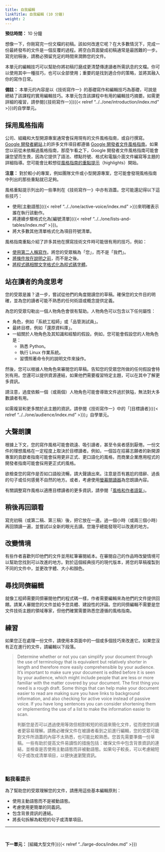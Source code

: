 ```yaml
---
title: 自我編輯
linkTitle: 自我編輯 (10 分鐘)
weight: 2
---
```


**預估時間：** 10 分鐘

想像一下，你剛寫完一份文檔的初稿。該如何改進它呢？在大多數情況下，完成一份最終發布的文件是一個反覆的過程。將空白頁面變成初稿通常是最困難的一步。寫完初稿後，請務必預留充足的時間來潤飾您的文件。

本單元的編輯技巧可以幫助你將初稿打磨成更清楚傳達讀者所需訊息的文檔。你可以使用其中一種技巧，也可以全部使用；重要的是找到適合你的策略，並將其融入你的寫作日常。

**備註：** 本單元的內容是以《技術寫作一》的基礎寫作和編輯技巧為基礎，可說是總結了該課程的實用編輯技巧。本單元包含該課程中有用的編輯技巧摘要。如需更詳細的複習，請參閱[《技術寫作一》]({{< relref "../../one/introduction/index.md" >}})的自學單元。

## 採用風格指南

公司、組織和大型開源專案通常會採用現有的文件風格指南，或自行撰寫。 [Google 開發者網站](https://developers.google.com/)上的許多文件項目都遵循 [Google 開發者文件風格指南](https://developers.google.com/style)。如果您以前從未依賴過風格指南，那麼乍看之下，Google 開發者文件風格指南可能會讓您望而生畏，因為它提供了語法、標點符號、格式和電腦介面文件編寫等主題的詳細指導。您可能會比較想從[風格指南的重點提示](https://developers.google.com/style/highlights)（highlights）開始。

**注意：** 對於較小的專案，例如團隊文件或小型開源專案，您可能會發現風格指南中列出的那些重點就已足夠。

風格重點提示列出的一些準則在《技術寫作一》中亦有涵蓋。您可能還記得以下這些技巧：

* 使用[主動語態]({{< relref "../../one/active-voice/index.md" >}})來明確表示誰在執行該動作。
* 將連續步驟格式化為[編號清單]({{< relref "../../one/lists-and-tables/index.md" >}})。
* 將大多數其他清單格式化為項目符號清單。

風格指南重點介紹了許多其他在撰寫技術文件時可能很有用的技巧，例如：

* [使用第二人稱寫作](https://developers.google.com/style/person)。將您的受眾稱為「您」，而不是「我們」。
* [將條件放在說明之前](https://developers.google.com/style/sentence-structure)，而不是之後。
* [將程式碼相關文字格式化為程式碼字體](https://developers.google.com/style/code-in-text)。

## 站在讀者的角度思考

您的受眾是誰？退一步，嘗試從他們的角度閱讀您的草稿。確保您的文件目的明確，並為您的讀者可能不熟悉的任何術語或概念提供定義。

為您的受眾勾勒出一個人物角色會很有幫助。人物角色可以包含以下任何屬性：

* 角色，例如「系統工程師」或「品管測試員」。
* 最終目標，例如「還原資料庫」。
* 一組關於人物角色及其知識和經驗的假設。例如，您可能會假設您的人物角色是：
  * 熟悉 Python。
  * 執行 Linux 作業系統。
  * 習慣照著命令列的說明文件來操作。

然後，您可以根據人物角色來審閱您的草稿。告知您的受眾您所做的任何假設會特別有用。您還可以提供資源連結，如果他們需要複習特定主題，可以在其中了解更多資訊。

請注意，過度依賴一個（或兩個）人物角色可能會導致文件過於狹隘，無法對大多數讀者有用。

如需複習和更多關於此主題的資訊，請參閱《技術寫作一》中的「[目標讀者]({{< relref "../../one/audience/index.md" >}})」自學單元。

## 大聲朗讀

根據上下文，您的寫作風格可能會疏遠、吸引讀者，甚至令吳者感到厭倦。一份文件的理想風格在一定程度上取決於目標讀者。例如，一個旨在招募志願者的新開源專案的貢獻者指南可能會採用更非正式、更口語化的風格，而商業企業應用程式的開發者指南可能會採用更正式的風格。

欲檢查您的寫作是否如口語般流暢，請大聲讀出來。注意是否有尷尬的措辭、過長的句子或任何感覺不自然的地方。或者，考慮使用[螢幕閱讀器](https://en.wikipedia.org/wiki/Screen_reader)為您朗讀內容。

有關調整寫作風格以適應目標讀者的更多資訊，請參閱「[風格和作者語氣](https://developers.google.com/style/tone)」。

## 稍後再回頭看

寫完初稿（或第二稿、第三稿）後，把它放在一邊。過一個小時（或兩三個小時）再回頭讀一遍，並嘗試以全新的眼光去讀。您幾乎總能發現可以改進的地方。

## 改變情境

有些作者喜歡列印他們的文件並用紅筆審閱紙本。在審閱自己的作品時改變情境可以幫助您找到可以改進的地方。對於這個經典技巧的現代版本，將您的草稿複製到不同的文件中，並更改字體、大小和顏色。

## 尋找同儕編輯

就像工程師需要同儕審閱他們的程式碼一樣，作者需要編輯來為他們的文件提供回饋。請某人審閱您的文件並給予您具體、建設性的評論。您的同儕編輯不需要是您文件技術主題的領域專家，但他們確實需要熟悉您遵循的風格指南。

## 練習

如果您正在處理一份文件，請使用本頁面中的一個或多個技巧來改進它。如果您沒有正在進行的文件，請編輯以下段落。

> Determine whether or not you can simplify your document through the use of terminology that is equivalent but relatively shorter in length and therefore more easily comprehensible by your audience. It's important to make sure your document is edited before it is seen by your audience, which might include people that are less or more familiar with the matter covered by your document. The first thing you need is a rough draft. Some things that can help make your document easier to read are making sure you have links to background information, and also checking for active voice instead of passive voice. If you have long sentences you can consider shortening them or implementing the use of a list to make the information easier to scan.
>
> 判斷您是否可以透過使用等效但相對較短的術語來簡化文件，從而使您的讀者更容易理解。請務必確保文件在被讀者看到之前進行編輯，您的受眾可能對文件所涵蓋的內容不太熟悉，也可能比較熟悉。您首先需要準備一份草稿。一些有助於提高文件易讀性的措施包括：確保文件中包含背景資訊的連結，並檢查是否使用主動語態而非被動語態。如果句子較長，可以考慮縮短句子或改成清單項目，以便快速瀏覽資訊。

<br />

::: {.callout-note collapse="true"}
### 點我看提示

為了幫助您的受眾理解您的文件，請應用這些基本編輯原則：

* 使用主動語態而不是被動語態。
* 考慮使用更簡單的同義詞。
* 包含背景資訊的連結。
* 將長句拆解為較短的句子或清單項目。
:::

---

<br/>

**下一單元：** [組織大型文件]({{< relref "../large-docs/index.md" >}})

